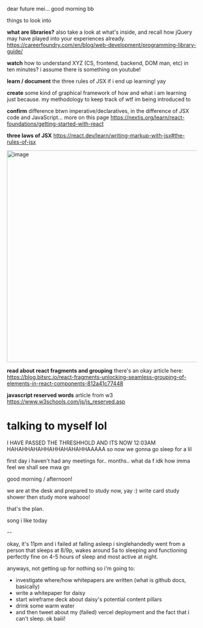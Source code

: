 dear future mei... good morning bb

things to look into

**what are libraries?**
also take a look at what's inside, and recall how jQuery may have played into your experiences already. https://careerfoundry.com/en/blog/web-development/programming-library-guide/

**watch** how to understand XYZ (CS, frontend, backend, DOM man, etc) in ten minutes?
i assume there is something on youtube!

**learn / document** the three rules of JSX if i end up learning! yay

**create** some kind of graphical framework of how and what i am learning just because. my methodology to keep track of wtf im being introduced to

**confirm** difference btwn imperative/declaratives, in the difference of JSX code and JavaScript... more on this page https://nextjs.org/learn/react-foundations/getting-started-with-react

**three laws of JSX** https://react.dev/learn/writing-markup-with-jsx#the-rules-of-jsx

<img width="561" alt="image" src="https://github.com/awhmaisy/maisysummer/assets/114780544/ad92fc85-0258-4771-8104-d124c21d151f">

**read about react fragments and grouping** there's an okay article here: https://blog.bitsrc.io/react-fragments-unlocking-seamless-grouping-of-elements-in-react-components-812a41c77448

**javascript reserved words** article from w3 https://www.w3schools.com/js/js_reserved.asp

<h1>talking to myself lol</h1>

I HAVE PASSED THE THRESHHOLD AND ITS NOW 12:03AM HAHAHHAHAHHAHHAHAHAHHAAAAA
so now we gonna go sleep for a lil

first day i haven't had any meetings for.. months..
what da f
idk how imma feel
we shall see mwa gn

good morning / afternoon!

we are at the desk and prepared to study now, yay :)
write card
study
shower
then study more
wahooo!

that's the plan.

song i like today

--

okay, it's 11pm and i failed at falling asleep
i singlehandedly went from a person that sleeps at 8/9p, wakes around 5a
to sleeping and functioning perfectly fine on 4-5 hours of sleep
and most active at night.

anyways, not getting up for nothing so i'm going to:
- investigate where/how whitepapers are written (what is github docs, basically)
- write a whitepaper for daisy
- start wireframe deck about daisy's potential content pillars
- drink some warm water
- and then tweet about my (failed) vercel deployment and the fact that i can't sleep. ok baiii!

